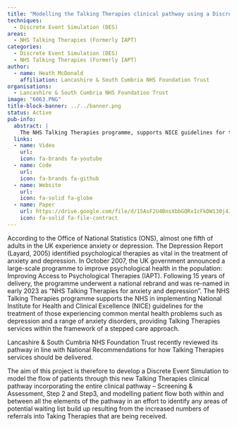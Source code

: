 ```yaml
---
title: "Modelling the Talking Therapies clinical pathway using a Discrete Event Simulation"
techniques:
  - Discrete Event Simulation (DES)
areas:
  - NHS Talking Therapies (Formerly IAPT)
categories:
  - Discrete Event Simulation (DES)
  - NHS Talking Therapies (Formerly IAPT)
author:
  - name: Heath McDonald
    affiliation: Lancashire & South Cumbria NHS Foundation Trust
organisations:
  - Lancashire & South Cumbria NHS Foundation Trust
image: "6063.PNG"
title-block-banner: ../../banner.png
status: Active
pub-info:
  abstract: |
    The NHS Talking Therapies programme, supports NICE guidelines for treating anxiety and depression. The aim is to develop a Discrete Event Simulation to model patient flow through the new clinical pathway. This project will identify potential waiting list build-ups due to increased referrals into Talking Therapies.
  links:
  - name: Video
    url:
    icon: fa-brands fa-youtube
  - name: Code
    url:
    icon: fa-brands fa-github
  - name: Website
    url:
    icon: fa-solid fa-globe
  - name: Paper
    url: https://drive.google.com/file/d/15AsF2U4BnsXbbGQRxIcFkDW130j4JiaF/view?usp=drive_link
    icon: fa-solid fa-file-contract
---
```


According to the Office of National Statistics (ONS), almost one fifth of adults in the UK experience anxiety or depression. The Depression Report (Layard, 2005) identified psychological therapies as vital in the treatment of anxiety and depression. In October 2007, the UK government announced a large-scale programme to improve psychological health in the population: Improving Access to Psychological Therapies (IAPT).
Following 15 years of delivery, the programme underwent a national rebrand and was re-named in early 2023 as “NHS Talking Therapies for anxiety and depression”. The NHS Talking Therapies programme supports the NHS in implementing National Institute for Health and Clinical Excellence (NICE) guidelines for the treatment of those experiencing common mental health problems such as depression and a range of anxiety disorders, providing Talking Therapies services within the framework of a stepped care approach.

Lancashire & South Cumbria NHS Foundation Trust recently reviewed its pathway in line with National Recommendations for how Talking Therapies services should be delivered.

The aim of this project is therefore to develop a Discrete Event Simulation to model the flow of patients through this new Talking Therapies clinical pathway incorporating the entire clinical pathway – Screening & Assessment, Step 2 and Step3, and modelling patient flow both within and between all the elements of the pathway in an effort to identify any areas of potential waiting list build up resulting from the increased numbers of referrals into Taking Therapies that are being received.
